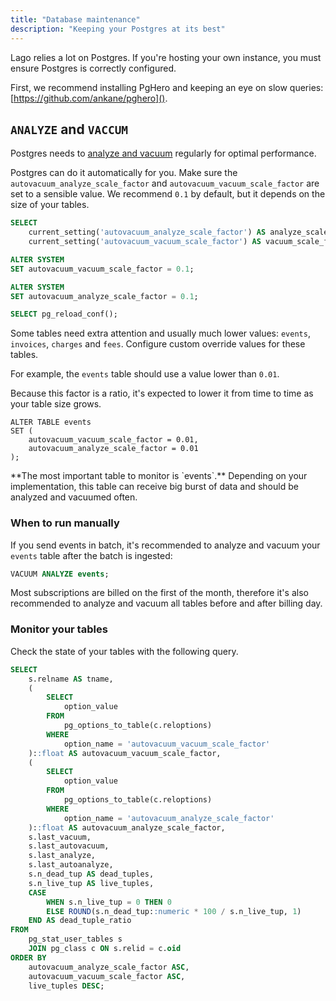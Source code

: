 ```yaml
---
title: "Database maintenance"
description: "Keeping your Postgres at its best"
---
```


Lago relies a lot on Postgres. If you're hosting your own instance, you must ensure Postgres is correctly configured.

First, we recommend installing PgHero and keeping an eye on slow queries: [https://github.com/ankane/pghero]().



## `ANALYZE` and `VACCUM`

Postgres needs to [analyze and vacuum](https://www.postgresql.org/docs/current/routine-vacuuming.html#ROUTINE-VACUUMING) regularly for optimal performance.

Postgres can do it automatically for you. Make sure the `autovacuum_analyze_scale_factor`
and `autovacuum_vacuum_scale_factor` are set to a sensible value. We recommend `0.1` by default,
but it depends on the size of your tables.

```sql
SELECT
	current_setting('autovacuum_analyze_scale_factor') AS analyze_scale_factor,
	current_setting('autovacuum_vacuum_scale_factor') AS vacuum_scale_factor;
```

```sql
ALTER SYSTEM
SET autovacuum_vacuum_scale_factor = 0.1;

ALTER SYSTEM
SET autovacuum_analyze_scale_factor = 0.1;

SELECT pg_reload_conf();
```

Some tables need extra attention and usually much lower values: `events`, `invoices`, `charges` and `fees`.
Configure custom override values for these tables.

For example, the `events` table should use a value lower than `0.01`.

Because this factor is a ratio, it's expected to lower it from time to time as your table size grows.

```
ALTER TABLE events
SET (
    autovacuum_vacuum_scale_factor = 0.01,
    autovacuum_analyze_scale_factor = 0.01
);
```

<Info>
  **The most important table to monitor is `events`.** Depending on your implementation, this table can receive big
  burst of data and should be analyzed and vacuumed often.
</Info>

### When to run manually

If you send events in batch, it's recommended to analyze and vacuum your `events` table after the batch is ingested:

```sql
VACUUM ANALYZE events;
```

Most subscriptions are billed on the first of the month, therefore it's also recommended to analyze and vacuum all tables
before and after billing day.

### Monitor your tables

Check the state of your tables with the following query.

```sql
SELECT
    s.relname AS tname,
    (
        SELECT
            option_value
        FROM
            pg_options_to_table(c.reloptions)
        WHERE
            option_name = 'autovacuum_vacuum_scale_factor'
    )::float AS autovacuum_vacuum_scale_factor,
    (
        SELECT
            option_value
        FROM
            pg_options_to_table(c.reloptions)
        WHERE
            option_name = 'autovacuum_analyze_scale_factor'
    )::float AS autovacuum_analyze_scale_factor,
    s.last_vacuum,
    s.last_autovacuum,
    s.last_analyze,
    s.last_autoanalyze,
    s.n_dead_tup AS dead_tuples,
    s.n_live_tup AS live_tuples,
    CASE
        WHEN s.n_live_tup = 0 THEN 0
        ELSE ROUND(s.n_dead_tup::numeric * 100 / s.n_live_tup, 1)
    END AS dead_tuple_ratio
FROM
    pg_stat_user_tables s
    JOIN pg_class c ON s.relid = c.oid
ORDER BY
	autovacuum_analyze_scale_factor ASC,
	autovacuum_vacuum_scale_factor ASC,
    live_tuples DESC;
```
